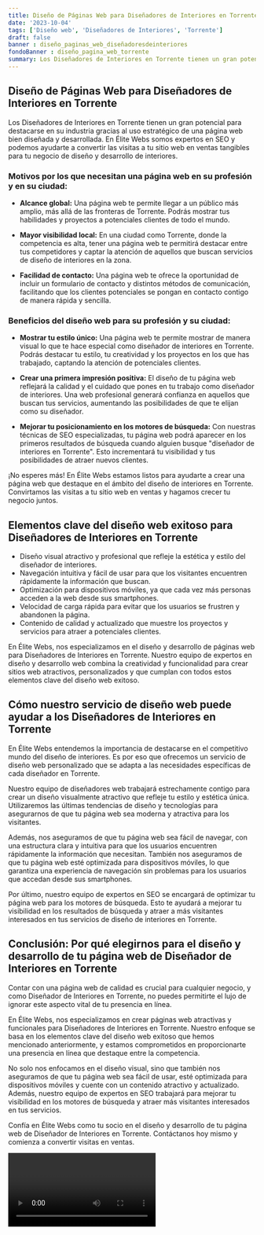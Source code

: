 ```yaml
---
title: Diseño de Páginas Web para Diseñadores de Interiores en Torrente
date: '2023-10-04'
tags: ['Diseño web', 'Diseñadores de Interiores', 'Torrente']
draft: false
banner : diseño_paginas_web_diseñadoresdeinteriores
fondoBanner : diseño_pagina_web_torrente
summary: Los Diseñadores de Interiores en Torrente tienen un gran potencial para destacarse en su industria gracias al uso estratégico de una página web bien diseñada y desarrollada. En Élite Webs somos expertos en SEO y podemos ayudarte a convertir las visitas a tu sitio web en ventas tangibles para tu negocio de diseño y desarrollo de interiores.
---
```


## Diseño de Páginas Web para Diseñadores de Interiores en Torrente

Los Diseñadores de Interiores en Torrente tienen un gran potencial para destacarse en su industria gracias al uso estratégico de una página web bien diseñada y desarrollada. En Élite Webs somos expertos en SEO y podemos ayudarte a convertir las visitas a tu sitio web en ventas tangibles para tu negocio de diseño y desarrollo de interiores.

### Motivos por los que necesitan una página web en su profesión y en su ciudad:

- **Alcance global:** Una página web te permite llegar a un público más amplio, más allá de las fronteras de Torrente. Podrás mostrar tus habilidades y proyectos a potenciales clientes de todo el mundo.

- **Mayor visibilidad local:** En una ciudad como Torrente, donde la competencia es alta, tener una página web te permitirá destacar entre tus competidores y captar la atención de aquellos que buscan servicios de diseño de interiores en la zona.

- **Facilidad de contacto:** Una página web te ofrece la oportunidad de incluir un formulario de contacto y distintos métodos de comunicación, facilitando que los clientes potenciales se pongan en contacto contigo de manera rápida y sencilla.

### Beneficios del diseño web para su profesión y su ciudad:

- **Mostrar tu estilo único:** Una página web te permite mostrar de manera visual lo que te hace especial como diseñador de interiores en Torrente. Podrás destacar tu estilo, tu creatividad y los proyectos en los que has trabajado, captando la atención de potenciales clientes.

- **Crear una primera impresión positiva:** El diseño de tu página web reflejará la calidad y el cuidado que pones en tu trabajo como diseñador de interiores. Una web profesional generará confianza en aquellos que buscan tus servicios, aumentando las posibilidades de que te elijan como su diseñador.

- **Mejorar tu posicionamiento en los motores de búsqueda:** Con nuestras técnicas de SEO especializadas, tu página web podrá aparecer en los primeros resultados de búsqueda cuando alguien busque "diseñador de interiores en Torrente". Esto incrementará tu visibilidad y tus posibilidades de atraer nuevos clientes.

¡No esperes más! En Élite Webs estamos listos para ayudarte a crear una página web que destaque en el ámbito del diseño de interiores en Torrente. Convirtamos las visitas a tu sitio web en ventas y hagamos crecer tu negocio juntos.

<GifSeo />

<Cta />

## Elementos clave del diseño web exitoso para Diseñadores de Interiores en Torrente

- Diseño visual atractivo y profesional que refleje la estética y estilo del diseñador de interiores.
- Navegación intuitiva y fácil de usar para que los visitantes encuentren rápidamente la información que buscan.
- Optimización para dispositivos móviles, ya que cada vez más personas acceden a la web desde sus smartphones.
- Velocidad de carga rápida para evitar que los usuarios se frustren y abandonen la página.
- Contenido de calidad y actualizado que muestre los proyectos y servicios para atraer a potenciales clientes.

En Élite Webs, nos especializamos en el diseño y desarrollo de páginas web para Diseñadores de Interiores en Torrente. Nuestro equipo de expertos en diseño y desarrollo web combina la creatividad y funcionalidad para crear sitios web atractivos, personalizados y que cumplan con todos estos elementos clave del diseño web exitoso.

## Cómo nuestro servicio de diseño web puede ayudar a los Diseñadores de Interiores en Torrente

En Élite Webs entendemos la importancia de destacarse en el competitivo mundo del diseño de interiores. Es por eso que ofrecemos un servicio de diseño web personalizado que se adapta a las necesidades específicas de cada diseñador en Torrente.

Nuestro equipo de diseñadores web trabajará estrechamente contigo para crear un diseño visualmente atractivo que refleje tu estilo y estética única. Utilizaremos las últimas tendencias de diseño y tecnologías para asegurarnos de que tu página web sea moderna y atractiva para los visitantes.

Además, nos aseguramos de que tu página web sea fácil de navegar, con una estructura clara y intuitiva para que los usuarios encuentren rápidamente la información que necesitan. También nos aseguramos de que tu página web esté optimizada para dispositivos móviles, lo que garantiza una experiencia de navegación sin problemas para los usuarios que accedan desde sus smartphones.

Por último, nuestro equipo de expertos en SEO se encargará de optimizar tu página web para los motores de búsqueda. Esto te ayudará a mejorar tu visibilidad en los resultados de búsqueda y atraer a más visitantes interesados en tus servicios de diseño de interiores en Torrente.

## Conclusión: Por qué elegirnos para el diseño y desarrollo de tu página web de Diseñador de Interiores en Torrente

Contar con una página web de calidad es crucial para cualquier negocio, y como Diseñador de Interiores en Torrente, no puedes permitirte el lujo de ignorar este aspecto vital de tu presencia en línea.

En Élite Webs, nos especializamos en crear páginas web atractivas y funcionales para Diseñadores de Interiores en Torrente. Nuestro enfoque se basa en los elementos clave del diseño web exitoso que hemos mencionado anteriormente, y estamos comprometidos en proporcionarte una presencia en línea que destaque entre la competencia.

No solo nos enfocamos en el diseño visual, sino que también nos aseguramos de que tu página web sea fácil de usar, esté optimizada para dispositivos móviles y cuente con un contenido atractivo y actualizado. Además, nuestro equipo de expertos en SEO trabajará para mejorar tu visibilidad en los motores de búsqueda y atraer más visitantes interesados en tus servicios.

Confía en Élite Webs como tu socio en el diseño y desarrollo de tu página web de Diseñador de Interiores en Torrente. Contáctanos hoy mismo y comienza a convertir visitas en ventas.

<Video />

<CtaBot job='Diseñadores de Interiores' city='Torrente'/>

<Gmaps query='Torrente+españa+maps' />